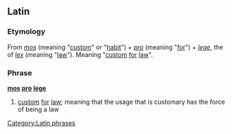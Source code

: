 ==Latin==

===Etymology===
From ''[[mos#Latin|mos]]'' (meaning "[[custom]]" or "[[habit]]") + ''[[pro#Latin|pro]]'' (meaning "[[for]]") + ''[[lege#Latin|lege]]'', the {{ablative}} {{singular}} of ''[[lex#Latin|lex]]'' (meaning "[[law]]"). Meaning "[[custom]] [[for]] [[law]]".

===Phrase===
'''[[mos#Latin|mos]] [[pro#Latin|pro]] [[lex#Latin|lege]]'''

# [[custom]] [[for]] [[law]]; meaning that the usage that is customary has the force of being a law

[[Category:Latin phrases]]